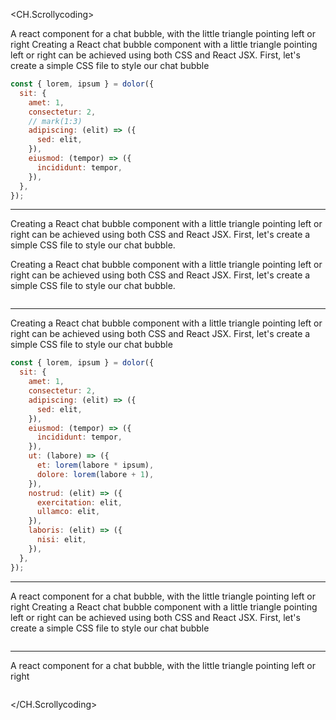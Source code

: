 
<CH.Scrollycoding>

<Question>
  A react component for a chat bubble, with the little triangle pointing left or
  right
</Question>

<Answer>
  Creating a React chat bubble component with a little triangle pointing left or
  right can be achieved using both CSS and React JSX. First, let's create a
  simple CSS file to style our chat bubble
</Answer>

```js app.js focus=3:10
const { lorem, ipsum } = dolor({
  sit: {
    amet: 1,
    consectetur: 2,
    // mark(1:3)
    adipiscing: (elit) => ({
      sed: elit,
    }),
    eiusmod: (tempor) => ({
      incididunt: tempor,
    }),
  },
});
```

---

<Answer>

Creating a React chat bubble component with a little triangle pointing left or
right can be achieved using both CSS and React JSX. First, let's create a
simple CSS file to style our chat bubble.

Creating a React chat bubble component with a little triangle pointing left or
right can be achieved using both CSS and React JSX. First, let's create a
simple CSS file to style our chat bubble.

</Answer>

```js app.js focus=11:17

```

---

<Answer>
  Creating a React chat bubble component with a little triangle pointing left or
  right can be achieved using both CSS and React JSX. First, let's create a
  simple CSS file to style our chat bubble
</Answer>

```js app.js focus=11:14
const { lorem, ipsum } = dolor({
  sit: {
    amet: 1,
    consectetur: 2,
    adipiscing: (elit) => ({
      sed: elit,
    }),
    eiusmod: (tempor) => ({
      incididunt: tempor,
    }),
    ut: (labore) => ({
      et: lorem(labore * ipsum),
      dolore: lorem(labore + 1),
    }),
    nostrud: (elit) => ({
      exercitation: elit,
      ullamco: elit,
    }),
    laboris: (elit) => ({
      nisi: elit,
    }),
  },
});
```

---

<Question>
  A react component for a chat bubble, with the little triangle pointing left or
  right
</Question>

<Answer>
  Creating a React chat bubble component with a little triangle pointing left or
  right can be achieved using both CSS and React JSX. First, let's create a
  simple CSS file to style our chat bubble
</Answer>

```js app.js focus=15:21

```

---

<Question>
  A react component for a chat bubble, with the little triangle pointing left or
  right
</Question>

<Answer>
  <Writing />
</Answer>

```js app.js

```

</CH.Scrollycoding>
